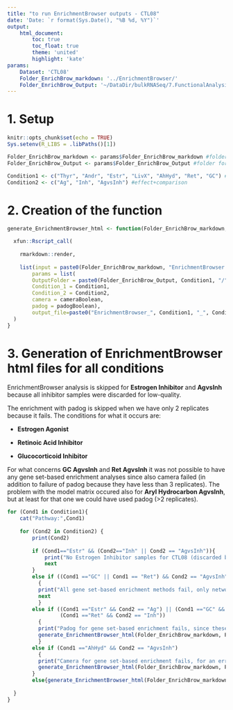```yaml
---
title: "to run EnrichmentBrowser outputs - CTL08"
date: 'Date: `r format(Sys.Date(), "%B %d, %Y")`'
output:
    html_document:
        toc: true
        toc_float: true
        theme: 'united'
        highlight: 'kate'
params: 
    Dataset: 'CTL08'
    Folder_EnrichBrow_markdown: '../EnrichmentBrowser/'
    Folder_EnrichBrow_Output: '~/DataDir/bulkRNASeq/7.FunctionalAnalysis/CTL08/EnrichmentBrowser/'
---
```


# 1. Setup

```r
knitr::opts_chunk$set(echo = TRUE)
Sys.setenv(R_LIBS = .libPaths()[1])
```

```r
Folder_EnrichBrow_markdown <- params$Folder_EnrichBrow_markdown #folder for EnrichmentBrowser html files
Folder_EnrichBrow_Output <- params$Folder_EnrichBrow_Output #folder for EnrichmentBrowser outputs
```

```r
Condition1 <- c("Thyr", "Andr", "Estr", "LivX", "AhHyd", "Ret", "GC") #pathway
Condition2 <- c("Ag", "Inh", "AgvsInh") #effect+comparison
```

# 2. Creation of the function

```r
generate_EnrichmentBrowser_html <- function(Folder_EnrichBrow_markdown, Folder_EnrichBrow_Output, Condition1, Condition2, cameraBoolean = TRUE, padogBoolean = TRUE){

  xfun::Rscript_call(
    
    rmarkdown::render,
    
    list(input = paste0(Folder_EnrichBrow_markdown, "EnrichmentBrowser.Rmd"),
        params = list(
        OutputFolder = paste0(Folder_EnrichBrow_Output, Condition1, "/", Condition2, "/"), 
        Condition_1 = Condition1,
        Condition_2 = Condition2,
        camera = cameraBoolean,
        padog = padogBoolean), 
        output_file=paste0("EnrichmentBrowser_", Condition1, "_", Condition2))
  )
}
```

# 3. Generation of EnrichmentBrowser html files for all conditions

EnrichmentBrowser analysis is skipped for **Estrogen Inhibitor** and **AgvsInh** because all inhibitor samples were discarded for low-quality.

The enrichment with padog is skipped when we have only 2 replicates because it fails. The conditions for what it occurs are:

-   **Estrogen Agonist**

-   **Retinoic Acid Inhibitor**

-   **Glucocorticoid Inhibitor**

For what concerns **GC AgvsInh** and **Ret AgvsInh** it was not possible to have any gene set-based enrichment analyses since also camera failed (in addition to failure of padog because they have less than 3 replicates).
The problem with the model matrix occured also for **Aryl Hydrocarbon AgvsInh**, but at least for that one we could have used padog (\>2 replicates).

```r
for (Cond1 in Condition1){
    cat("Pathway:",Cond1)
    
    for (Cond2 in Condition2) {
        print(Cond2)
        
        if (Cond1=="Estr" && (Cond2=="Inh" || Cond2 == "AgvsInh")){
            print("No Estrogen Inhibitor samples for CTL08 (discarded because low-quality)")
            next
        } 
        else if ((Cond1 =="GC" || Cond1 == "Ret") && Cond2 == "AgvsInh")
          {
          print("All gene set-based enrichment methods fail, only network-based analysis was already previously run")
          next
          }
        else if ((Cond1 =="Estr" && Cond2 == "Ag") || (Cond1 =="GC" && Cond2 == "Inh") || 
                 (Cond1 =="Ret" && Cond2 == "Inh"))
          {
          print("Padog for gene set-based enrichment fails, since these conditions have only 2 replicates. Therefore only camera will be used.")
          generate_EnrichmentBrowser_html(Folder_EnrichBrow_markdown, Folder_EnrichBrow_Output, Condition1=Cond1, Condition2=Cond2, padogBoolean = FALSE)
          }
        else if (Cond1 =="AhHyd" && Cond2 == "AgvsInh")
          {
          print("Camera for gene set-based enrichment fails, for an error in the model matrix. Therefore only padog will be used.")
          generate_EnrichmentBrowser_html(Folder_EnrichBrow_markdown, Folder_EnrichBrow_Output, Condition1=Cond1, Condition2=Cond2, cameraBoolean = FALSE)
        }
        else{generate_EnrichmentBrowser_html(Folder_EnrichBrow_markdown, Folder_EnrichBrow_Output, Condition1=Cond1, Condition2=Cond2)}
          
  }
}
```
